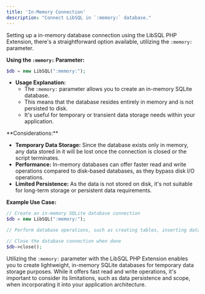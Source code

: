 ```yaml
---
title: 'In-Memory Connection'
description: "Connect LibSQL in `:memory:` database."
---
```


Setting up a in-memory database connection using the LibSQL PHP Extension, there's a straightforward option available, utilizing the `:memory:` parameter.

**Using the `:memory:` Parameter:**

```php
$db = new LibSQL(":memory:");
```

- **Usage Explanation:**
  - The `:memory:` parameter allows you to create an in-memory SQLite database.
  - This means that the database resides entirely in memory and is not persisted to disk.
  - It's useful for temporary or transient data storage needs within your application.

<Info>
**Considerations:**

- **Temporary Data Storage:** Since the database exists only in memory, any data stored in it will be lost once the connection is closed or the script terminates.
- **Performance:** In-memory databases can offer faster read and write operations compared to disk-based databases, as they bypass disk I/O operations.
- **Limited Persistence:** As the data is not stored on disk, it's not suitable for long-term storage or persistent data requirements.
</Info>

**Example Use Case:**

```php
// Create an in-memory SQLite database connection
$db = new LibSQL(":memory:");

// Perform database operations, such as creating tables, inserting data, etc.

// Close the database connection when done
$db->close();
```

Utilizing the `:memory:` parameter with the LibSQL PHP Extension enables you to create lightweight, in-memory SQLite databases for temporary data storage purposes. While it offers fast read and write operations, it's important to consider its limitations, such as data persistence and scope, when incorporating it into your application architecture.
